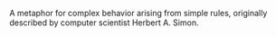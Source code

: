 
A metaphor for complex behavior arising from simple rules, originally described by computer scientist Herbert A. Simon.